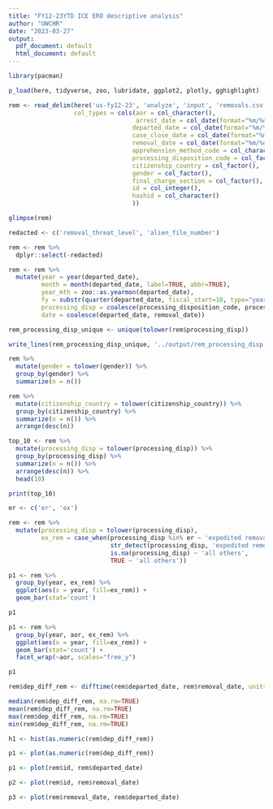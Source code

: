 ```yaml
---
title: "FY12-23YTD ICE ERO descriptive analysis"
author: "UWCHR"
date: "2023-03-27"
output:
  pdf_document: default
  html_document: default
---
```

 

```r

library(pacman)

p_load(here, tidyverse, zoo, lubridate, ggplot2, plotly, gghighlight)

rem <- read_delim(here('us-fy12-23', 'analyze', 'input', 'removals.csv.gz'), delim='|',
                  col_types = cols(aor = col_character(),
                                   arrest_date = col_date(format="%m/%d/%Y"),
                                  departed_date = col_date(format="%m/%d/%Y"),
                                  case_close_date = col_date(format="%m/%d/%Y"),
                                  removal_date = col_date(format="%m/%d/%Y"),
                                  apprehension_method_code = col_character(),
                                  processing_disposition_code = col_factor(),
                                  citizenship_country = col_factor(),
                                  gender = col_factor(),
                                  final_charge_section = col_factor(),
                                  id = col_integer(),
                                  hashid = col_character()
                                  )) 

glimpse(rem)

redacted <- c('removal_threat_level', 'alien_file_number')

rem <- rem %>% 
  dplyr::select(-redacted)

rem <- rem %>% 
  mutate(year = year(departed_date),
         month = month(departed_date, label=TRUE, abbr=TRUE),
         year_mth = zoo::as.yearmon(departed_date),
         fy = substr(quarter(departed_date, fiscal_start=10, type="year.quarter"), 1,4),
         processing_disp = coalesce(processing_disposition_code, processing_disposition),
         date = coalesce(departed_date, removal_date))

rem_processing_disp_unique <- unique(tolower(rem$processing_disp))

write_lines(rem_processing_disp_unique, '../output/rem_processing_disp.txt')

```

```r

rem %>%
  mutate(gender = tolower(gender)) %>% 
  group_by(gender) %>% 
  summarize(n = n())

```


```r

rem %>%
  mutate(citizenship_country = tolower(citizenship_country)) %>% 
  group_by(citizenship_country) %>% 
  summarize(n = n()) %>% 
  arrange(desc(n))

```



```r

top_10 <- rem %>%
  mutate(processing_disp = tolower(processing_disp)) %>% 
  group_by(processing_disp) %>% 
  summarize(n = n()) %>% 
  arrange(desc(n)) %>%
  head(10)

print(top_10)

```


```r

er <- c('er', 'ex')

rem <- rem %>% 
  mutate(processing_disp = tolower(processing_disp),
         ex_rem = case_when(processing_disp %in% er ~ 'expedited removal',
                            str_detect(processing_disp, 'expedited removal') ~ 'expedited removal',
                            is.na(processing_disp) ~ 'all others',
                            TRUE ~ 'all others'))

p1 <- rem %>% 
  group_by(year, ex_rem) %>%
  ggplot(aes(x = year, fill=ex_rem)) +
  geom_bar(stat='count')

p1

p1 <- rem %>% 
  group_by(year, aor, ex_rem) %>%
  ggplot(aes(x = year, fill=ex_rem)) +
  geom_bar(stat='count') +
  facet_wrap(~aor, scales="free_y")

p1

```

```r

rem$dep_diff_rem <- difftime(rem$departed_date, rem$removal_date, units='days')

median(rem$dep_diff_rem, na.rm=TRUE)
mean(rem$dep_diff_rem, na.rm=TRUE)
max(rem$dep_diff_rem, na.rm=TRUE)
min(rem$dep_diff_rem, na.rm=TRUE)

h1 <- hist(as.numeric(rem$dep_diff_rem))

p1 <- plot(as.numeric(rem$dep_diff_rem))

```

```r

p1 <- plot(rem$id, rem$departed_date)

p2 <- plot(rem$id, rem$removal_date)

p3 <- plot(rem$removal_date, rem$departed_date)
```

